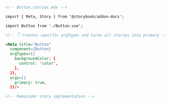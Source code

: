 ```md
<!-- Button.stories.mdx -->

import { Meta, Story } from '@storybook/addon-docs';

import Button from './Button.vue';

<!-- 👇 Creates specific argTypes and turns all stories into primary -->

<Meta title="Button"
  component={Button}
  argTypes={{
    backgroundColor: { 
      control: 'color',
    },
  }},
  args={{
    primary: true,
  }}/>

<!-- Remainder story implementation -->
```